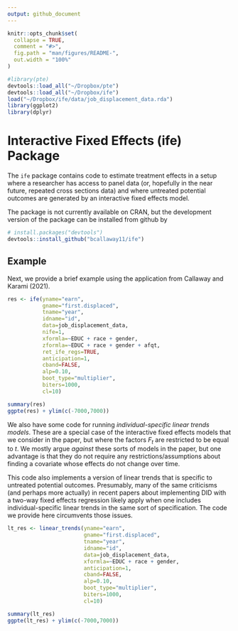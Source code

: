 ```yaml
---
output: github_document
---
```



<!-- README.md is generated from README.Rmd. Please edit that file -->

```r
knitr::opts_chunk$set(
  collapse = TRUE,
  comment = "#>",
  fig.path = "man/figures/README-",
  out.width = "100%"
)
```


<!-- badges: start -->
<!-- badges: end -->

```r
#library(pte)
devtools::load_all("~/Dropbox/pte")
devtools::load_all("~/Dropbox/ife")
load("~/Dropbox/ife/data/job_displacement_data.rda")
library(ggplot2)
library(dplyr)
```

# Interactive Fixed Effects (ife) Package


The `ife` package contains code to estimate treatment effects in a setup where a researcher has access to panel data (or, hopefully in the near future, repeated cross sections data) and where untreated potential outcomes are generated by an interactive fixed effects model.  

The package is not currently available on CRAN, but the development version of the package can be installed from github by
```r
# install.packages("devtools")
devtools::install_github("bcallaway11/ife")
```

## Example

Next, we provide a brief example using the application from Callaway and Karami (2021).


```r
res <- ife(yname="earn",
           gname="first.displaced",
           tname="year",
           idname="id",
           data=job_displacement_data,
           nife=1,
           xformla=~EDUC + race + gender,
           zformla=~EDUC + race + gender + afqt,
           ret_ife_regs=TRUE,
           anticipation=1,
           cband=FALSE,
           alp=0.10,
           boot_type="multiplier",
           biters=1000,
           cl=10)

summary(res)
ggpte(res) + ylim(c(-7000,7000))
```


We also have some code for running *individual-specific linear trends models*.  These are a special case of the interactive fixed effects models that we consider in the paper, but where the factors $F_t$ are restricted to be equal to $t$.  We mostly argue *against* these sorts of models in the paper, but one advantage is that they do not require any restrictions/assumptions about finding a covariate whose effects do not change over time.

This code also implements a version of linear trends that is specific to untreated potential outcomes.  Presumably, many of the same criticisms (and perhaps more actually) in recent papers about implementing DID with a two-way fixed effects regression likely apply when one includes individual-specific linear trends in the same sort of specification.  The code we provide here circumvents those issues.

```r
lt_res <- linear_trends(yname="earn",
                        gname="first.displaced",
                        tname="year",
                        idname="id",
                        data=job_displacement_data,
                        xformla=~EDUC + race + gender,
                        anticipation=1,
                        cband=FALSE,
                        alp=0.10,
                        boot_type="multiplier",
                        biters=1000,
                        cl=10)

summary(lt_res)
ggpte(lt_res) + ylim(c(-7000,7000))
```
